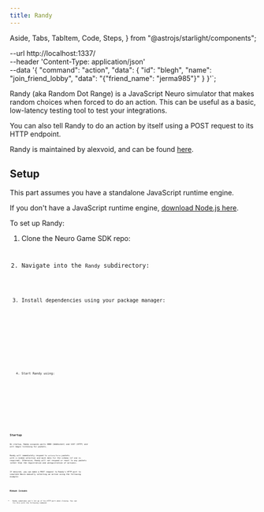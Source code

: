 ```yaml
---
title: Randy
---
```


  Aside,
  Tabs,
  TabItem,
  Code,
  Steps,
} from "@astrojs/starlight/components";

  --url http://localhost:1337/ \
  --header 'Content-Type: application/json' \
  --data '{
    "command": "action",
    "data": {
        "id": "blegh",
        "name": "join_friend_lobby",
        "data": "{\"friend_name\": \"jerma985\"}"
    }
}'`;

Randy (aka Random Dot Range) is a JavaScript Neuro simulator that makes random choices when forced to do an action. This can be useful as a basic, low-latency testing tool to test your integrations.

You can also tell Randy to do an action by itself using a POST request to its HTTP endpoint.

Randy is maintained by alexvoid, and can be found [here](https://github.com/VedalAI/neuro-game-sdk/tree/main/Randy).

## Setup

<Aside>

This part assumes you have a standalone JavaScript runtime engine.

If you don't have a JavaScript runtime engine, [download Node.js here](https://nodejs.org/download).

</Aside>

To set up Randy:

<Steps>

1. Clone the Neuro Game SDK repo:

   <Code
     code="git clone https://github.com/VedalAI/neuro-game-sdk.git"
     lang="sh"
   />

2. Navigate into the `Randy` subdirectory:

   <Code code="cd neuro-game-sdk/Randy" lang="sh" />

3. Install dependencies using your package manager:

   <Tabs syncKey="js-package-manager">
     <TabItem label="npm">
       <Code code="npm install" lang="sh" />
     </TabItem>
     <TabItem label="yarn">
       <Code code="yarn install" lang="sh" />
     </TabItem>
     <TabItem label="pnpm">
       <Code code="pnpm install" lang="sh" />
     </TabItem>
   </Tabs>

4. Start Randy using:

   <Tabs syncKey="js-package-manager">
     <TabItem label="npm">
       <Code code="npm run start" lang="sh" />
     </TabItem>
     <TabItem label="yarn">
       <Code code="yarn run start" lang="sh" />
     </TabItem>
     <TabItem label="pnpm">
       <Code code="pnpm run start" lang="sh" />
     </TabItem>
   </Tabs>

</Steps>

## Startup

On startup, Randy occupies ports 8000 (WebSocket) and 1337 (HTTP) and will begin listening for packets.

Randy will immediately respond to `actions/force` packets with a random selection and mock data for the schema (if one is required). Otherwise, Randy will not respond or react to any packets (other than the registration and unregistration of actions).

If desired, you can make a POST request to Randy's HTTP port to simulate Neuro manually selecting an action using the following example:

<Code code={cURLexample} lang="sh" title="UNIX cURL" />

## Known issues

- Randy sometimes won't let go of his HTTP port when closing. You can fix this with the following command:

<Tabs syncKey="js-package-manager">
  <TabItem label="npm">
    <Code code="npx kill-port 1337" lang="sh" />
  </TabItem>
  <TabItem label="yarn">
    <Code code="yarn dlx kill-port 1337" lang="sh" />
  </TabItem>
  <TabItem label="pnpm">
    <Code
      code={`pnpx kill-port 1337\n# or\npnpm dlx kill-port 1337`}
      lang="sh"
    />
  </TabItem>
</Tabs>

